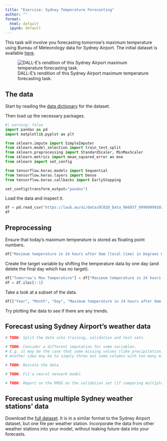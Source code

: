 ```yaml
---
title: "Exercise: Sydney Temperature Forecasting"
author: ""
format:
  html: default
  ipynb: default
---
```


This task will involve you forecasting tomorrow's maximum temperature using Bureau of Meteorology data for Sydney Airport.
The initial dataset is available [here](https://laub.au/ai/data/DC02D_Data_066037_9999999910249598.txt).

![DALL-E's rendition of this Sydney Airport maximum temperature forecasting task.](sydney-airport-temperature.jpg)

## The data

Start by reading the [data dictionary](https://laub.au/ai/data/DC02D_Notes_9999999910249598.txt) for the dataset.

Then load up the necessary packages.

```python
#| warning: false
import pandas as pd
import matplotlib.pyplot as plt

from sklearn.impute import SimpleImputer
from sklearn.model_selection import train_test_split
from sklearn.preprocessing import StandardScaler, MinMaxScaler
from sklearn.metrics import mean_squared_error as mse
from sklearn import set_config

from tensorflow.keras.models import Sequential
from tensorflow.keras.layers import Dense
from tensorflow.keras.callbacks import EarlyStopping

set_config(transform_output="pandas")
```

Load the data and inspect it.

```python
df = pd.read_csv("https://laub.au/ai/data/DC02D_Data_066037_9999999910249598.txt", low_memory=False).iloc[:-1]
df
```


## Preprocessing

Ensure that today's maximum temperature is stored as floating point numbers.

```python
df["Maximum temperature in 24 hours after 9am (local time) in Degrees C"] = df["Maximum temperature in 24 hours after 9am (local time) in Degrees C"].astype(float)
```

Create the target variable by shifting the temperature data by one day (and delete the final day which has no target).

```python
df["Tomorrow's Max Temperature"] = df["Maximum temperature in 24 hours after 9am (local time) in Degrees C"].shift(-1)
df = df.iloc[:-1]
```

Take a look at a subset of the data.

```python
df[["Year", "Month", "Day", "Maximum temperature in 24 hours after 9am (local time) in Degrees C", "Tomorrow's Max Temperature", ]]
```

Try plotting the data to see if there are any trends.

## Forecast using Sydney Airport's weather data

```python
# TODO: Split the data into training, validation and test sets.

```

```python
# TODO: Consider a different imputation for some variables.
# E.g. it may be the case that some missing values (like precipitation) are actually 0.
# Another idea may be to simply throw out some columns with too many missing values.
```

```python
# TODO: Rescale the data

```

```python
# TODO: Fit a neural network model
```

```python
# TODO: Report on the RMSE on the validation set (if comparing multiple NNs) and test sets (for the final/best model).
```

## Forecast using multiple Sydney weather stations' data

Download the [full dataset](https://laub.au/ai/data/BoM.zip).
It is in a similar format to the Sydney Airport dataset, but one file per weather station.
Incorporate the data from other weather stations into your model, without leaking future data into your forecasts.